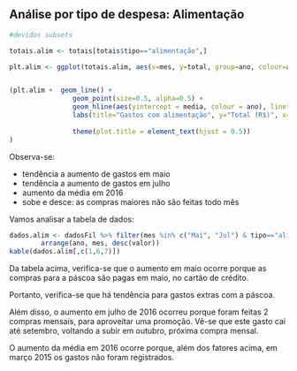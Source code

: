 
## Análise por tipo de despesa: Alimentação

```r
#devidos subsets

totais.alim <- totais[totais$tipo=="alimentação",]

plt.alim <- ggplot(totais.alim, aes(x=mes, y=total, group=ano, colour=ano))


(plt.alim +  geom_line() + 
                geom_point(size=0.5, alpha=0.5) +
                geom_hline(aes(yintercept = media, colour = ano), linetype=2) +
                labs(title="Gastos com alimentação", y="Total (R$)", x="Mês") +
                
                theme(plot.title = element_text(hjust = 0.5)) 
)

```

Observa-se:

- tendência a aumento de gastos em maio
- tendência a aumento de gastos em julho
- aumento da média em 2016
- sobe e desce: as compras maiores não são feitas todo mês

Vamos analisar a tabela de dados:

```r
dados.alim <- dadosFil %>% filter(mes %in% c("Mai", "Jul") & tipo=="alimentação" & valor > 100) %>%
        arrange(ano, mes, desc(valor))
kable(dados.alim[,c(1,6,7)])
```



Da tabela acima, verifica-se que o aumento em maio ocorre porque as compras para a páscoa são pagas em maio, no cartão de crédito.

Portanto, verifica-se que há tendência para gastos extras com a páscoa.

Além disso, o aumento em julho de 2016 ocorreu porque foram feitas 2 compras mensais, para aproveitar uma promoção. Vê-se que este gasto cai até setembro, voltando a subir em outubro, próxima compra mensal.

O aumento da média em 2016 ocorre porque, além dos fatores acima, em março 2015 os gastos não foram registrados.

